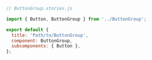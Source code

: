```js
// ButtonGroup.stories.js

import { Button, ButtonGroup } from '../ButtonGroup';

export default {
  title: 'Path/to/ButtonGroup',
  component: ButtonGroup,
  subcomponents: { Button },
};
```
